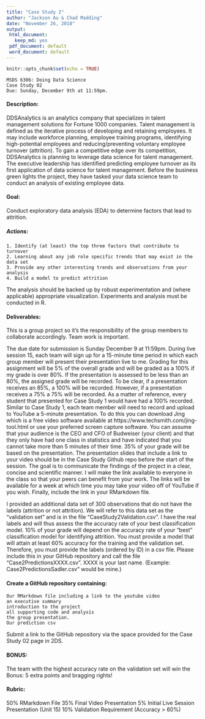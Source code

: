 ```yaml
---
title: "Case Study 2"
author: "Jackson Au & Chad Madding"
date: "November 26, 2018"
output:
 html_document:
   keep_md: yes
 pdf_document: default
 word_document: default
---
```


```r
knitr::opts_chunk$set(echo = TRUE)
```

    MSDS 6306: Doing Data Science
    Case Study 02
    Due: Sunday, December 9th at 11:59pm. 

#### Description:
DDSAnalytics is an analytics company that specializes in talent management solutions for Fortune 1000 companies. Talent management is defined as the iterative process of developing and retaining employees. It may include workforce planning, employee training programs, identifying high-potential employees and reducing/preventing voluntary employee turnover (attrition). To gain a competitive edge over its competition, DDSAnalytics is planning to leverage data science for talent management. The executive leadership has identified predicting employee turnover as its first application of data science for talent management. Before the business green lights the project, they have tasked your data science team to conduct an analysis of existing employee data. 

#### Goal:
Conduct exploratory data analysis (EDA) to determine factors that lead to attrition.

##### Actions:

    1. Identify (at least) the top three factors that contribute to turnover
    2. Learning about any job role specific trends that may exist in the data set
    3. Provide any other interesting trends and observations from your analysis
    4. Build a model to predict attrition

The analysis should be backed up by robust experimentation and (where applicable) appropriate visualization. Experiments and analysis must be conducted in R.

#### Deliverables: 

This is a group project so it’s the responsibility of the group members to collaborate accordingly.
Team work is important. 

The due date for submission is Sunday December 9 at 11:59pm. During live session 15, each team will sign up for a 15-minute time period in which each group member will present their presentation live to me. Grading for this assignment will be 5% of the overall grade and will be graded as a 100% if my grade is over 80%. If the presentation is assessed to be less than an 80%, the assigned grade will be recorded. To be clear, if a presentation receives an 85%, a 100% will be recorded. However, if a presentation receives a 75% a 75% will be recorded. As a matter of reference, every student that presented for Case Study 1 would have had a 100% recorded. 
Similar to Case Study 1, each team member will need to record and upload to YouTube a 5-minute presentation. To do this you can download Jing which is a free video software available at https://www.techsmith.com/jing-tool.html or use your preferred screen capture software. You can assume that your audience is the CEO and CFO of Budweiser (your client) and that they only have had one class in statistics and have indicated that you cannot take more than 5 minutes of their time. 35% of your grade will be based on the presentation. The presentation slides that include a link to your video should be in the Case Study Github repo before the start of the session. The goal is to communicate the findings of the project in a clear, concise and scientific manner. I will make the link available to everyone in the class so that your peers can benefit from your work. The links will be available for a week at which time you may take your video off of YouTube if you wish. Finally, include the link in your RMarkdown file.

I provided an additional data set of 300 observations that do not have the labels (attrition or not attrition). We will refer to this data set as the “validation set” and is in the file “CaseStudy2Validation.csv”. I have the real labels and will thus assess the the accuracy rate of your best classification model. 10% of your grade will depend on the accuracy rate of your “best” classification model for identifying attrition. You must provide a model that will attain at least 60% accuracy for the training and the validation set. Therefore, you must provide the labels (ordered by ID) in a csv file. Please include this in your GitHub repository and call the file “Case2PredictionsXXXX.csv”. XXXX is your last name. (Example: Case2PredictionsSadler.csv” would be mine.)

#### Create a GitHub repository containing:

    Our RMarkdown file including a link to the youtube video
    an executive summary
    introduction to the project
    all supporting code and analysis
    the group presentation.
    Our prediction csv
    
Submit a link to the GitHub repository via the space provided for the Case Study 02 page in 2DS.

#### BONUS:

The team with the highest accuracy rate on the validation set will win the Bonus: 5 extra points and bragging rights!

#### Rubric:

50% RMarkdown File
35% Final Video Presentation
5% Initial Live Session Presentation (Unit 15)
10% Validation Requirement (Accuracy > 60%)
